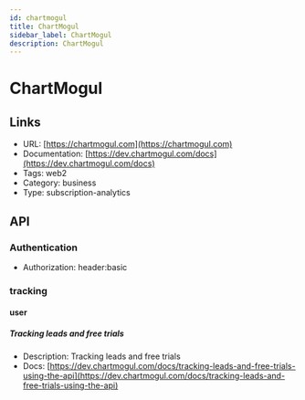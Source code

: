 ```yaml
---
id: chartmogul
title: ChartMogul
sidebar_label: ChartMogul
description: ChartMogul
---
```


# ChartMogul

## Links

* URL: [https://chartmogul.com](https://chartmogul.com)
* Documentation: [https://dev.chartmogul.com/docs](https://dev.chartmogul.com/docs)
* Tags: web2
* Category: business
* Type: subscription-analytics

## API

### Authentication

* Authorization: header:basic

### tracking

#### user

##### Tracking leads and free trials

* Description: Tracking leads and free trials
* Docs: [https://dev.chartmogul.com/docs/tracking-leads-and-free-trials-using-the-api](https://dev.chartmogul.com/docs/tracking-leads-and-free-trials-using-the-api)
